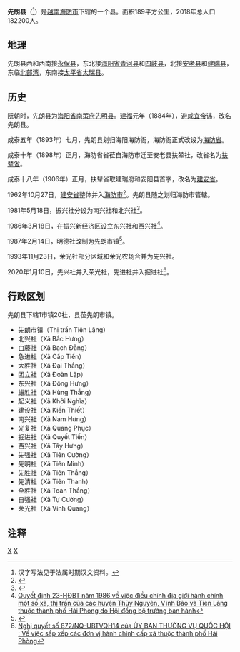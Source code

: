 {{Infobox Settlement
|name                   = 先朗县
|settlement_type        = 县
|official_name          = 
|other_name             = 
|native_name            = {{lang|vi|Huyện Tiên Lãng}}
|nickname               = 
|motto                  = 
|image_skyline          = Đền thờ thần Kinh Sơn (Tên tục gọi là đền Bì ) xã đoàn Lập huyện Tiên Lãng, Hải Phòng 01072009355.jpg
|imagesize              = 
|image_caption          = 
|image_flag             = 
|flag_size              = 
|image_seal             = 
|seal_size              = 
|image_shield           = 
|shield_size            = 
|image_blank_emblem     = 
|blank_emblem_size      = 
|image_map              = {{Infobox mapframe|frame-width=250|zoom=10}}
|mapsize                = 
|map_caption            = 
|image_map1             = 
|mapsize1               = 
|map_caption1           = 
|pushpin_map            = Vietnam
|pushpin_label_position = bottom
|pushpin_map_caption    = 
|pushpin_map1           = 
|pushpin_label_position1= 
|pushpin_map_caption1   = 
|subdivision_type       = 国家
|subdivision_name       = {{flag|Vietnam}}
|subdivision_type1      = [[越南行政区划|直辖市]]
|subdivision_name1      = [[海防市|海防市]]
|subdivision_type2      = 行政区划
|subdivision_name2      = 1市镇20社
|subdivision_type3      = 
|subdivision_name3      = 
|seat_type              = 县莅
|seat                   = {{link-vi|先朗市镇|Tiên Lãng (thị trấn)}}
|government_type        = 
|leader_title           = 
|leader_name            = 
|leader_title1          = 
|leader_name1           = 
|established_title      = 
|established_date       = 
|area_magnitude         = 
|unit_pref              = 
|area_footnotes         = 
|area_total_km2         = 189.04
|area_land_km2          = 
|area_water_km2         = 
|area_water_percent     = 
|area_urban_km2         = 
|area_metro_km2         = 
|population_as_of       = 2018年
|population_footnotes   = 
|population_note        = 
|population_total       = 182200
|population_density_km2 = auto
|population_metro             = 
|population_density_metro_km2 = 
|population_urban             = 
|population_density_urban_km2 = 
|timezone               = [[越南标准时间|越南标准时间]]
|utc_offset             = +7
|elevation_footnotes    = 
|elevation_m            = 
|coor_type              = 
|coordinates            = 
|postal_code_type       = 
|postal_code            = 
|area_code              = 
|website                = [http://tienlang.haiphong.gov.vn 先朗县电子信息门户网站]
|footnotes              = 
}}
'''先朗县'''（{{vie|v='''Huyện Tiên Lãng'''|hn=縣先朗}}<ref>汉字写法见于法属时期汉文资料。</ref>）是[[越南|越南]][[海防市|海防市]]下辖的一个县。面积189平方公里，2018年总人口182200人。

==地理==
先朗县西和西南接[[永保县|永保县]]，东北接[[海阳省|海阳省]][[青河县_(越南)|青河县]]和[[四岐县|四岐县]]，北接[[安老县_(海防市)|安老县]]和[[建瑞县|建瑞县]]，东临[[北部湾|北部湾]]，东南接[[太平省|太平省]][[太瑞县|太瑞县]]。

==历史==
阮朝时，先朗县为[[海阳省|海阳省]][[南策府|南策府]][[先明县|先明县]]。[[建福_(阮朝)|建福]]元年（1884年），避[[咸宜帝|咸宜帝]]讳，改名先朗县。

成泰五年（1893年）七月，先朗县划归海阳海防衙，海防衙正式改设为[[海防省|海防省]]。

成泰十年（1898年）正月，海防省省莅自海防市迁至安老县扶辇社，改省名为[[扶辇省|扶辇省]]。

成泰十八年（1906年）正月，扶辇省取建瑞府和安阳县首字，改名为[[建安省|建安省]]。

1962年10月27日，[[建安省|建安省]]整体并入[[海防市|海防市]]<ref>{{Cite web |url=https://thuvienphapluat.vn/van-ban/Bo-may-hanh-chinh/Nghi-Quyet-hop-nhat-thanh-pho-Hai-Phong-va-tinh-Kien-An-hop-nhat-tinh-Bac-Ninh-va-tinh-Bac-Giang/42695/noi-dung.aspx |title=Nghị Quyết về việc hợp nhất thành phố Hải Phòng và tỉnh Kiến An, hợp nhất tỉnh Bắc Ninh và tỉnh Bắc Giang do Quốc hội ban hành |accessdate=2020-04-11 |archive-date=2020-04-12 |archive-url=https://web.archive.org/web/20200412121248/https://thuvienphapluat.vn/van-ban/Bo-may-hanh-chinh/Nghi-Quyet-hop-nhat-thanh-pho-Hai-Phong-va-tinh-Kien-An-hop-nhat-tinh-Bac-Ninh-va-tinh-Bac-Giang/42695/noi-dung.aspx |dead-url=no }}</ref>。先朗县随之划归海防市管辖。

1981年5月18日，振兴社分设为南兴社和北兴社<ref>{{Cite web |url=https://thuvienphapluat.vn/van-ban/Bo-may-hanh-chinh/Quyet-dinh-186-CP-dieu-chinh-dia-gioi-xa-phuong-thuoc-Hai-Phong-43074.aspx |title=Quyết định 186-CP năm 1981 điều chỉnh địa giới một số xã phường thuộc thành phố Hải Phòng do Hội đồng Chính phủ ban hành |accessdate=2020-04-11 |archive-date=2020-04-11 |archive-url=https://web.archive.org/web/20200411211250/https://thuvienphapluat.vn/van-ban/Bo-may-hanh-chinh/Quyet-dinh-186-CP-dieu-chinh-dia-gioi-xa-phuong-thuoc-Hai-Phong-43074.aspx |dead-url=no }}</ref>。

1986年3月18日，在振兴新经济区设立东兴社和西兴社<ref>[https://thuvienphapluat.vn/van-ban/Bo-may-hanh-chinh/Quyet-dinh-23-HDBT-dieu-chinh-dia-gioi-hanh-chinh-xa-thi-tran-huyen-Thuy-Nguyen-Vinh-Bao-va-Tien-Lang-thanh-pho-Hai-Phong-37051.aspx Quyết định 23-HĐBT năm 1986 về việc điều chỉnh địa giới hành chính một số xã, thị trấn của các huyện Thủy Nguyên, Vĩnh Bảo và Tiên Lãng thuộc thành phố Hải Phòng do Hội đồng bộ trưởng ban hành]</ref>。

1987年2月14日，明德社改制为先朗市镇<ref>{{Cite web |url=https://thuvienphapluat.vn/van-ban/Bo-may-hanh-chinh/Quyet-dinh-33C-HDBT-phan-vach-dia-gioi-hanh-chinh-mot-so-xa-thi-tran-cua-huyen-An-Hai-Do-Son-Tien-Lang-thanh-pho-Hai-Phong-37290.aspx |title=Quyết định 33C-HĐBT năm 1987 về việc phân vạch địa giới hành chính một số xã, thị trấn của các huyện An Hải, Đồ Sơn và Tiên Lãng thuộc thành phố Hải Phòng do Hội đồng Bộ trưởng ban hành |accessdate=2020-02-10 |archive-date=2020-04-10 |archive-url=https://web.archive.org/web/20200410201911/https://thuvienphapluat.vn/van-ban/Bo-may-hanh-chinh/Quyet-dinh-33C-HDBT-phan-vach-dia-gioi-hanh-chinh-mot-so-xa-thi-tran-cua-huyen-An-Hai-Do-Son-Tien-Lang-thanh-pho-Hai-Phong-37290.aspx |dead-url=no }}</ref>。

1993年11月23日，荣光社部分区域和荣光农场合并为先兴社。

2020年1月10日，先兴社并入荣光社，先进社并入掘进社<ref>[http://vanban.chinhphu.vn/portal/page/portal/chinhphu/hethongvanban?mode=detail&document_id=199023 Nghị quyết số 872/NQ-UBTVQH14 của ỦY BAN THƯỜNG VỤ QUỐC HỘI : Về việc sắp xếp các đơn vị hành chính cấp xã thuộc thành phố Hải Phòng]{{Dead link|date=2020年5月 |bot=InternetArchiveBot |fix-attempted=yes }}</ref>。

==行政区划==
先朗县下辖1市镇20社，县莅先朗市镇。
*先朗市镇（Thị trấn Tiên Lãng）
*北兴社（Xã Bắc Hưng）
*白藤社（Xã Bạch Đằng）
*急进社（Xã Cấp Tiến）
*大胜社（Xã Đại Thắng）
*团立社（Xã Đoàn Lập）
*东兴社（Xã Đông Hưng）
*雄胜社（Xã Hùng Thắng）
*起义社（Xã Khởi Nghĩa）
*建设社（Xã Kiến Thiết）
*南兴社（Xã Nam Hưng）
*光复社（Xã Quang Phục）
*掘进社（Xã Quyết Tiến）
*西兴社（Xã Tây Hưng）
*先强社（Xã Tiên Cường）
*先明社（Xã Tiên Minh）
*先胜社（Xã Tiên Thắng）
*先清社（Xã Tiên Thanh）
*全胜社（Xã Toàn Thắng）
*自强社（Xã Tự Cường）
*荣光社（Xã Vinh Quang）

==注释==
{{reflist|2}}

{{海防市行政区划}}
{{越南红河三角洲之县市镇区域划分}}

[[Category:海防市|X]]
[[Category:越南县份|X]]